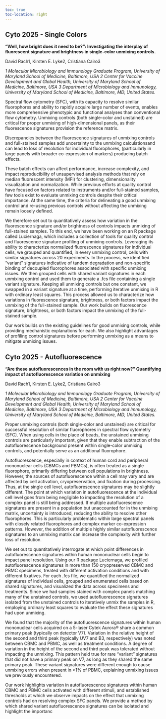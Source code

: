 ```yaml
---
toc: true
toc-location: right
---
```


## Cyto 2025 - Single Colors

**“Well, how bright does it need to be?”: Investigating the interplay of fluorescent signature and brightness in single-color unmixing controls.**

David Rach1, Kirsten E. Lyke2, Cristiana Cairo3

*1 Molecular Microbiology and Immunology Graduate Program, University of Maryland School of Medicine, Baltimore, USA 2 Center for Vaccine Development and Global Health, University of Maryland School of Medicine, Baltimore, USA 3 Department of Microbiology and Immunology, University of Maryland School of Medicine, Baltimore, MD, United States.*

Spectral flow cytometry (SFC), with its capacity to resolve similar fluorophores and ability to rapidly acquire large number of events, enables more comprehensive phenotypic and functional analyses than conventional flow cytometry. Unmixing controls (both single-color and unstained) are critical for proper unmixing of high-dimensional panels, as their fluorescence signatures provision the reference matrix. 

Discrepancies between the fluorescence signatures of unmixing controls and full-stained samples add uncertainty to the unmixing calculationsand can lead to loss of resolution for individual fluorophores, (particularly in large panels with broader co-expression of markers) producing batch effects. 
 
These batch effects can affect performance, increase complexity, and impact reproducibility of unsupervised analysis methods that rely on median fluorescent intensity (MFI) for clustering, dimensionality visualization and normalization. While previous efforts at quality control have focused on factors related to instruments and/or full-stained samples, few tools exist to evaluate unmixing controls despite their critical importance. At the same time, the criteria for delineating a good unmixing control and re-using previous controls without affecting the unmixing remain loosely defined. 
 
We therefore set out to quantitatively assess how variation in the fluorescence signature and/or brightness of controls impacts unmixing of full-stained samples. To this end, we have been working on an R package called Luciernaga, which includes a collection of tools for quality control and fluorescence signature profiling of unmixing controls. Leveraging its ability to characterize normalized fluorescence signatures for individual cells, we grouped and quantified, in every unmixing control, cells with similar signatures across 20 experiments. In the process, we identified “variant” signatures indicative of tandem degradation and non-specific binding of decoupled fluorophores associated with specific unmixing issues. We then grouped cells with shared variant signatures in each unmixing control and used them to generate a .fcs file containing a single variant signature. Keeping all unmixing controls but one constant, we swapped in a variant signature at a time, performing iterative unmixing in R with ordinary least squares. This process allowed us to characterize how variations in fluorescence signature, brightness, or both factors impact the unmixing of the full-stained sample. Our work builds on fluorescence signature, brightness, or both factors impact the unmixing of the full-stained sample. 

Our work builds on the existing guidelines for good unmixing controls, while providing mechanistic explanations for each. We also highlight advantages of profiling control signatures before performing unmixing as a means to mitigate unmixing issues.

## Cyto 2025 - Autofluorescence

**"Are these autofluorescences in the room with us right now?” Quantifying impact of autofluorescence variation on unmixing**

David Rach1, Kirsten E. Lyke2, Cristiana Cairo3

*1 Molecular Microbiology and Immunology Graduate Program, University of Maryland School of Medicine, Baltimore, USA 2 Center for Vaccine Development and Global Health, University of Maryland School of Medicine, Baltimore, USA 3 Department of Microbiology and Immunology, University of Maryland School of Medicine, Baltimore, MD, United States.*

Proper unmixing controls (both single-color and unstained) are critical for successful resolution of similar fluorophores in spectral flow cytometry (SFC). When using cells in the place of beads, the unstained unmixing controls are particularly important, given that they enable subtraction of the autofluorescence background present within single-color unmixing controls, and potentially serve as an additional fluorophore.

Autofluorescence, especially in context of human cord and peripheral mononuclear cells (CBMCs and PBMCs), is often treated as a single fluorophore, primarily differing between cell populations in brightness. However, the sources of autofluorescence within a cell may vary and are affected by cell activation, cryopreservation, and fixation during processing. Thus, at the single cell level, autofluorescence signatures may be slightly different. The point at which variation in autofluorescence at the individual cell level goes from being negligible to impacting the resolution of a complex panel is still being addressed. If multiple autofluorescence signatures are present in a population but unaccounted for in the unmixing matrix, uncertainty is introduced, reducing the ability to resolve other fluorophores. This is particularly problematic within large spectral panels with closely related fluorophores and complex marker co-expression patterns. However, the addition of multiple highly similar autofluorescence signatures to an unmixing matrix can increase the complexity with further loss of resolution.

We set out to quantitatively interrogate at which point differences in autofluorescence signatures within human mononuclear cells begin to impact panel resolution. Using our R package Luciernaga, we profiled autofluorescence signatures in more than 150 cryopreserved CBMC and PBMC specimens, treated with different activation conditions and with different fixatives. For each .fcs file, we quantified the normalized signatures of individual cells, grouped and enumerated cells based on shared signatures, and visualized the data across specimens and treatments. Since we had samples stained with complex panels matching many of the unstained controls, we used autofluorescence signatures isolated from the unstained controls to iteratively unmix the samples in R, employing ordinary least squares to evaluate the effect these signatures had upon unmixing.

We found that the majority of the autofluorescence signatures within human mononuclear cells acquired on a 5-laser Cytek Aurora® share a common primary peak (typically on detector V7). Variation in the relative height of the second and third peak (typically UV7 and B3, respectively) was noted between CBMC and PBMC, as well as treatment conditions. A degree of variation in the height of the second and third peak was tolerated without impacting the unmixing. This pattern held true for rare “variant” signatures that did not have a primary peak on V7, as long as they shared the same primary peak. These variant signatures were different enough to cause unmixing errors when present in >1% of PBMC, explaining unmixing issues we previously encountered. 

Our work highlights variation in autofluorescence signatures within human CBMC and PBMC cells activated with different stimuli, and established thresholds at which we observe impacts on the effect that unmixing controls had on resolving complex SFC panels. We provide a method by which shared variant autofluorescence signatures can be isolated and highlight the importanc

